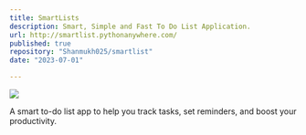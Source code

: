```yaml
---
title: SmartLists
description: Smart, Simple and Fast To Do List Application.
url: http://smartlist.pythonanywhere.com/
published: true
repository: "Shanmukh025/smartlist"
date: "2023-07-01"

---
```



 [![](https://shanmukh25.vercel.app/_next/image?url=https%3A%2F%2Fimgur.com%2FSP5MFdK.gif&w=640&q=75)](http://smartlist.pythonanywhere.com/) 

A smart to-do list app to help you track tasks, set reminders, and boost your productivity.
